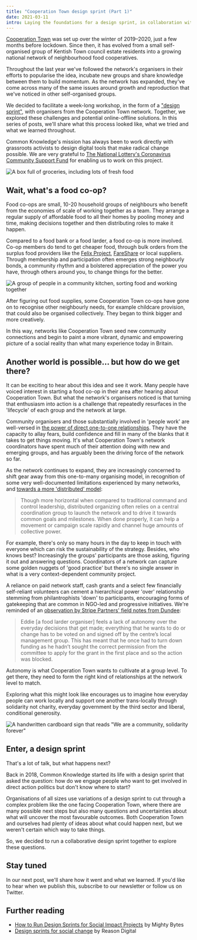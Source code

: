 ```yaml
---
title: "Cooperation Town design sprint (Part 1)"
date: 2021-03-11
intro: Laying the foundations for a design sprint, in collaboration with a self-organising network of food co-ops
---
```


[Cooperation Town](https://cooperation.town/) was set up over the winter of 2019–2020, just a few months before lockdown. Since then, it has evolved from a small self-organised group of Kentish Town council estate residents into a growing national network of neighbourhood food cooperatives.

Throughout the last year we've followed the network's organisers in their efforts to popularise the idea, incubate new groups and share knowledge between them to build momentum. As the network has expanded, they've come across many of the same issues around growth and reproduction that we've noticed in other self-organised groups.

We decided to facilitate a week-long workshop, in the form of a ["design sprint"](https://www.gv.com/sprint/), with organisers from the Cooperation Town network. Together, we explored these challenges and potential online-offline solutions. In this series of posts, we'll share what this process looked like, what we tried and what we learned throughout.

Common Knowledge's mission has always been to work directly with grassroots activists to design digital tools that make radical change possible. We are very grateful to [The National Lottery's Coronavirus Community Support Fund](https://www.tnlcommunityfund.org.uk/funding/covid-19) for enabling us to work on this project.

![A box full of groceries, including lots of fresh food](../../assets/coop-town-box.jpeg)

## Wait, what's a food co-op?

Food co-ops are small, 10-20 household groups of neighbours who benefit from the economies of scale of working together as a team. They arrange a regular supply of affordable food to all their homes by pooling money and time, making decisions together and then distributing roles to make it happen.

Compared to a food bank or a food larder, a food co-op is more involved. Co-op members do tend to get cheaper food, through bulk orders from the surplus food providers like the [Felix Project](https://thefelixproject.org/), [FareShare](https://fareshare.org.uk/) or local suppliers. Through membership and participation often emerges strong neighbourly bonds, a community rhythm and a bolstered appreciation of the power you have, through others around you, to change things for the better.

![A group of people in a community kitchen, sorting food and working together](../../assets/coop-town-kitchen.jpeg)

After figuring out food supplies, some Cooperation Town co-ops have gone on to recognise other neighbourly needs, for example childcare provision, that could also be organised collectively. They began to think bigger and more creatively.

In this way, networks like Cooperation Town seed new community connections and begin to paint a more vibrant, dynamic and empowering picture of a social reality than what many experience today in Britain.

## Another world is possible… but how do we get there?

It can be exciting to hear about this idea and see it work. Many people have voiced interest in starting a food co-op in their area after hearing about Cooperation Town. But what the network's organisers noticed is that turning that enthusiasm into action is a challenge that repeatedly resurfaces in the 'lifecycle' of each group and the network at large.

Community organisers and those substantially involved in 'people work' are well-versed in [the power of direct one-to-one relationships](https://www.corganisers.org.uk/what-is-community-organising/our-framework/). They have the capacity to allay fears, build confidence and fill in many of the blanks that it takes to get things moving. It's what Cooperation Town's network coordinators have spent much of their attention doing with new and emerging groups, and has arguably been the driving force of the network so far.

As the network continues to expand, they are increasingly concerned to shift gear away from this one-to-many organising model, in recognition of some very well-documented limitations experienced by many networks, and [towards a more 'distributed' model](https://blueprintsfc.org/guide/distributed-organizing/):

> Though more horizontal when compared to traditional command and control leadership, distributed organizing often relies on a central coordination group to launch the network and to drive it towards common goals and milestones. When done properly, it can help a movement or campaign scale rapidly and channel huge amounts of collective power.

For example, there's only so many hours in the day to keep in touch with everyone which can risk the sustainability of the strategy. Besides, who knows best? Increasingly the groups' participants are those asking, figuring it out and answering questions. Coordinators of a network can capture some golden nuggets of 'good practice' but there's no single answer in what is a very context-dependent community project.

A reliance on paid network staff, cash grants and a select few financially self-reliant volunteers can cement a hierarchical power 'over' relationship stemming from philantrophists 'down' to participants, encouraging forms of gatekeeping that are common in NGO-led and progressive initiatives. We're reminded of an [observation by Stripe Partners' field notes from Dundee](https://medium.com/digitalfund/live-fieldnotes-dundee-d579bdcd1357):

> Eddie [a food larder organiser] feels a lack of autonomy over the everyday decisions that get made; everything that he wants to do or change has to be voted on and signed off by the centre’s local management group. This has meant that he once had to turn down funding as he hadn’t sought the correct permission from the committee to apply for the grant in the first place and so the action was blocked.

Autonomy is what Cooperation Town wants to cultivate at a group level. To get there, they need to form the right kind of relationships at the network level to match.

Exploring what this might look like encourages us to imagine how everyday people can work locally and support one another trans-locally through solidarity not charity, everyday government by the third sector and liberal, conditional generosity.

![A handwritten cardboard sign that reads "We are a community, solidarity forever"](../../assets/coop-town-community.jpeg)

## Enter, a design sprint

That's a lot of talk, but what happens next? 

Back in 2018, Common Knowledge started its life with a design sprint that asked the question: how do we engage people who want to get involved in direct action politics but don't know where to start?

Organisations of all sizes use variations of a design sprint to cut through a complex problem like the one facing Cooperation Town, where there are many possible next steps but also many questions and uncertainties about what will uncover the most favourable outcomes. Both Cooperation Town and ourselves had plenty of ideas about what could happen next, but we weren't certain which way to take things.

So, we decided to run a collaborative design sprint together to explore these questions.

## Stay tuned

In our next post, we'll share how it went and what we learned. If you'd like to hear when we publish this, subscribe to our newsletter or follow us on Twitter.

## Further reading
- [How to Run Design Sprints for Social Impact Projects](https://www.mightybytes.com/blog/how-to-design-sprints-social-impact-projects/) by Mighty Bytes
- [Design sprints for social change](https://reasondigital.com/blog/design-sprints-for-social-change/) by Reason Digital